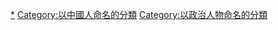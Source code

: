 {{Wikipedia_category|hidden=yes|container=yes}}
{{Eponymous_category}}

[[Category:中國政治人物|*]]
[[Category:以中國人命名的分類|Category:以中國人命名的分類]]
[[Category:以政治人物命名的分類|Category:以政治人物命名的分類]]